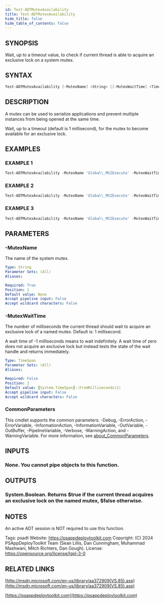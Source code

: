 ```yaml
---
id: Test-ADTMutexAvailability
title: Test-ADTMutexAvailability
hide_title: false
hide_table_of_contents: false
---
```


## SYNOPSIS

Wait, up to a timeout value, to check if current thread is able to acquire an exclusive lock on a system mutex.

## SYNTAX

```powershell
Test-ADTMutexAvailability [-MutexName] <String> [[-MutexWaitTime] <TimeSpan>] [<CommonParameters>]
```

## DESCRIPTION

A mutex can be used to serialize applications and prevent multiple instances from being opened at the same time.

Wait, up to a timeout (default is 1 millisecond), for the mutex to become available for an exclusive lock.

## EXAMPLES

### EXAMPLE 1

```powershell
Test-ADTMutexAvailability -MutexName 'Global\_MSIExecute' -MutexWaitTime 5000000
```

### EXAMPLE 2

```powershell
Test-ADTMutexAvailability -MutexName 'Global\_MSIExecute' -MutexWaitTime (New-TimeSpan -Minutes 5)
```

### EXAMPLE 3

```powershell
Test-ADTMutexAvailability -MutexName 'Global\_MSIExecute' -MutexWaitTime (New-TimeSpan -Seconds 60)
```

## PARAMETERS

### -MutexName

The name of the system mutex.

```yaml
Type: String
Parameter Sets: (All)
Aliases:

Required: True
Position: 1
Default value: None
Accept pipeline input: False
Accept wildcard characters: False
```

### -MutexWaitTime

The number of milliseconds the current thread should wait to acquire an exclusive lock of a named mutex.
Default is: 1 millisecond.

A wait time of -1 milliseconds means to wait indefinitely.
A wait time of zero does not acquire an exclusive lock but instead tests the state of the wait handle and returns immediately.

```yaml
Type: TimeSpan
Parameter Sets: (All)
Aliases:

Required: False
Position: 2
Default value: [System.TimeSpan]::FromMilliseconds(1)
Accept pipeline input: False
Accept wildcard characters: False
```

### CommonParameters

This cmdlet supports the common parameters: -Debug, -ErrorAction, -ErrorVariable, -InformationAction, -InformationVariable, -OutVariable, -OutBuffer, -PipelineVariable, -Verbose, -WarningAction, and -WarningVariable. For more information, see [about_CommonParameters](http://go.microsoft.com/fwlink/?LinkID=113216).

## INPUTS

### None. You cannot pipe objects to this function.

## OUTPUTS

### System.Boolean. Returns $true if the current thread acquires an exclusive lock on the named mutex, $false otherwise.

## NOTES
An active ADT session is NOT required to use this function.

Tags: psadt
Website: https://psappdeploytoolkit.com
Copyright: (C) 2024 PSAppDeployToolkit Team (Sean Lillis, Dan Cunningham, Muhammad Mashwani, Mitch Richters, Dan Gough).
License: https://opensource.org/license/lgpl-3-0

## RELATED LINKS

[http://msdn.microsoft.com/en-us/library/aa372909(VS.85).asp](http://msdn.microsoft.com/en-us/library/aa372909(VS.85).asp)

[https://psappdeploytoolkit.com](https://psappdeploytoolkit.com)
